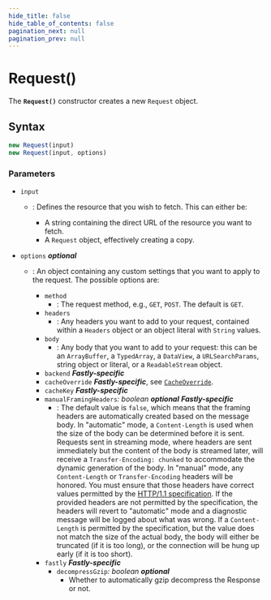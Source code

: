 ```yaml
---
hide_title: false
hide_table_of_contents: false
pagination_next: null
pagination_prev: null
---
```

# Request()

The **`Request()`** constructor creates a new
`Request` object.

## Syntax

```js
new Request(input)
new Request(input, options)
```

### Parameters

- `input`

  - : Defines the resource that you wish to fetch. This can either be:

    - A string containing the direct URL of the resource you want to
      fetch.
    - A `Request` object, effectively creating a copy.

- `options` _**optional**_

  - : An object containing any custom settings that you want to apply to the
    request. The possible options are:

    - `method`
      - : The request method, e.g., `GET`, `POST`. The default is `GET`.
    - `headers`
      - : Any headers you want to add to your request, contained
        within a `Headers` object or an object literal with `String` values.
    - `body`
      - : Any body that you want to add to your request: this can be an `ArrayBuffer`, a `TypedArray`, a `DataView`, a `URLSearchParams`, string object or literal, or a `ReadableStream` object.
    - `backend` _**Fastly-specific**_
    - `cacheOverride` _**Fastly-specific**_, see [`CacheOverride`](../../cache-override/CacheOverride/CacheOverride.mdx).
    - `cacheKey` _**Fastly-specific**_
    - `manualFramingHeaders`_: boolean_ _**optional**_ _**Fastly-specific**_
      - : The default value is `false`, which means that the framing headers are automatically created based on the message body.
        In "automatic" mode, a `Content-Length` is used when the size of the body can be determined before it is sent.
        Requests sent in streaming mode, where headers are sent immediately but the content of the body is streamed later, will receive a `Transfer-Encoding: chunked` to accommodate the dynamic generation of the body.
        In "manual" mode, any `Content-Length` or `Transfer-Encoding` headers will be honored.
        You must ensure that those headers have correct values permitted by the [HTTP/1.1 specification](https://datatracker.ietf.org/doc/html/rfc7230#section-3.3.1).
        If the provided headers are not permitted by the specification, the headers will revert to "automatic" mode and a diagnostic message will be logged about what was wrong.
        If a `Content-Length` is permitted by the specification, but the value does not match the size of the actual body, the body will either be truncated (if it is too long), or the connection will be hung up early (if it is too short).
    - `fastly` _**Fastly-specific**_
      - `decompressGzip`_: boolean_ _**optional**_
        - Whether to automatically gzip decompress the Response or not.
